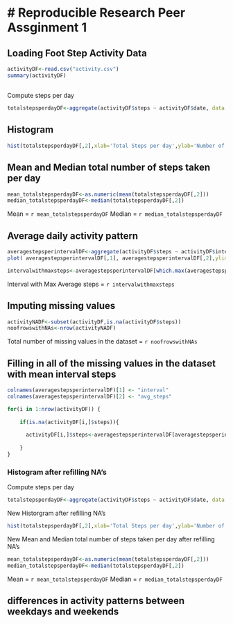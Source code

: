 # Reproducible Research Peer Assginment 1
========================================================

## Loading Foot Step Activity Data

```r
activityDF<-read.csv("activity.csv")
summary(activityDF)
```
##
Compute steps per day
```r
totalstepsperdayDF<-aggregate(activityDF$steps ~ activityDF$date, data = activityDF, sum,na.rm = TRUE)
```


## Histogram
```r
hist(totalstepsperdayDF[,2],xlab='Total Steps per day',ylab='Number of days',main="Histogram of number of steps each day")

```

## Mean and Median total number of steps taken per day
```r
mean_totalstepsperdayDF<-as.numeric(mean(totalstepsperdayDF[,2]))
median_totalstepsperdayDF<-median(totalstepsperdayDF[,2])
```
Mean = `r mean_totalstepsperdayDF`
Median = `r median_totalstepsperdayDF`


## Average daily activity pattern
```r
averagestepsperintervalDF<-aggregate(activityDF$steps ~ activityDF$interval, data = activityDF, mean,na.rm = TRUE)
plot( averagestepsperintervalDF[,1], averagestepsperintervalDF[,2],ylim=c(0,500),ylab="Average Steps", xlab="Intervals" ,type="l") 
```

```r
intervalwithmaxsteps<-averagestepsperintervalDF[which.max(averagestepsperintervalDF[,2]),][1]

```

Interval with Max Average steps = `r intervalwithmaxsteps`


## Imputing missing values

```r
activityNADF<-subset(activityDF,is.na(activityDF$steps))
noofrowswithNAs<-nrow(activityNADF)
```

Total number of missing values in the dataset = `r noofrowswithNAs`


## Filling in all of the missing values in the dataset with mean interval steps

```r
colnames(averagestepsperintervalDF)[1] <- "interval"
colnames(averagestepsperintervalDF)[2] <- "avg_steps"

for(i in 1:nrow(activityDF)) {
  
    if(is.na(activityDF[i,]$steps)){
      
      activityDF[i,]$steps<-averagestepsperintervalDF[averagestepsperintervalDF$interval==activityDF[i,]$interval,2]
     
    }
}

```

### Histogram after refilling NA's


Compute steps per day
```r
totalstepsperdayDF<-aggregate(activityDF$steps ~ activityDF$date, data = activityDF, sum,na.rm = TRUE)
```

New Historgram after refilling NA's

```r
hist(totalstepsperdayDF[,2],xlab='Total Steps per day',ylab='Number of days',main="Histogram of number of steps each day")

```


New Mean and Median total number of steps taken per day after refilling NA's

```r
mean_totalstepsperdayDF<-as.numeric(mean(totalstepsperdayDF[,2]))
median_totalstepsperdayDF<-median(totalstepsperdayDF[,2])
```
Mean = `r mean_totalstepsperdayDF`
Median = `r median_totalstepsperdayDF`


## differences in activity patterns between weekdays and weekends

